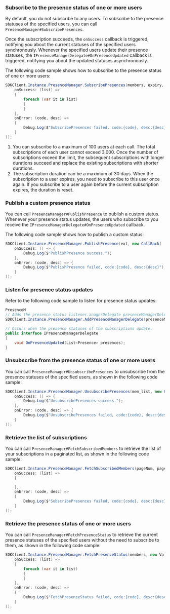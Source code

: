 <PlatformWrapper platform="unity">

### Subscribe to the presence status of one or more users

By default, you do not subscribe to any users. To subscribe to the presence statuses of the specified users, you can call `PresenceManager#SubscribePresences`.

Once the subscription succeeds, the `onSuccess` callback is triggered, notifying you about the current statuses of the specified users synchronously. Whenever the specified users update their presence statuses, the `IPresenceManagerDelegate#OnPresenceUpdated` callback is triggered, notifying you about the updated statuses asynchronously.

The following code sample shows how to subscribe to the presence status of one or more users:

```csharp
SDKClient.Instance.PresenceManager.SubscribePresences(members, expiry, new ValueCallBack<List<Presence>>(
    onSuccess: (list) =>
    {
        foreach (var it in list)
        {
        }
    },
    onError: (code, desc) =>
    {
        Debug.Log($"SubscribePresences failed, code:{code}, desc:{desc}");
    }
));
```

<div class="alert info"><ol><li>You can subscribe to a maximum of 100 users at each call. The total subscriptions of each user cannot exceed 3,000. Once the number of subscriptions exceed the limit, the subsequent subscriptions with longer durations succeed and replace the existing subscriptions with shorter durations.</li><li>The subscription duration can be a maximum of 30 days. When the subscription to a user expires, you need to subscribe to this user once again. If you subscribe to a user again before the current subscription expires, the duration is reset.</li></ol></div>


### Publish a custom presence status

You can call `PresenceManager#PublishPresence` to publish a custom status. Whenever your presence status updates, the users who subscribe to you receive the `IPresenceManagerDelegate#OnPresenceUpdated` callback.

The following code sample shows how to publish a custom status:

```csharp
SDKClient.Instance.PresenceManager.PublishPresence(ext, new CallBack(
    onSuccess: () => {
        Debug.Log($"PublishPresence success.");
    },
    onError: (code, desc) => {
        Debug.Log($"PublishPresence failed, code:{code}, desc:{desc}");
    }
));
```


### Listen for presence status updates

Refer to the following code sample to listen for presence status updates:

```csharp
PresenceM
// Adds the presence status listener.anagerDelegate presenceManagerDelegate = new PresenceManagerDelegate();
SDKClient.Instance.PresenceManager.AddPresenceManagerDelegate(presenceManagerDelegate);

// Occurs when the presence statuses of the subscriptions update.
public interface IPresenceManagerDelegate
{
    void OnPresenceUpdated(List<Presence> presences);
}
```


### Unsubscribe from the presence status of one or more users

You can call `PresenceManager#UnsubscribePresences` to unsubscribe from the presence statuses of the specified users, as shown in the following code sample:

```csharp
SDKClient.Instance.PresenceManager.UnsubscribePresences(mem_list, new CallBack(
    onSuccess: () => {
        Debug.Log($"UnsubscribePresences success.");
    },
    onError: (code, desc) => {
        Debug.Log($"UnsubscribePresences failed, code:{code}, desc:{desc}");
    }
));
```


### Retrieve the list of subscriptions

You can call `PresenceManager#FetchSubscribedMembers` to retrieve the list of your subscriptions in a paginated list, as shown in the following code sample:

```csharp
SDKClient.Instance.PresenceManager.FetchSubscribedMembers(pageNum, pageSize, new ValueCallBack<List<string>>(
    onSuccess: (list) =>
    {

    },
    onError: (code, desc) =>
    {
        Debug.Log($"SubscribePresences failed, code:{code}, desc:{desc}");
    }
));
```

### Retrieve the presence status of one or more users

You can call `PresenceManager#FetchPresenceStatus` to retrieve the current presence statuses of the specified users without the need to subscribe to them, as shown in the following code sample:

```csharp
SDKClient.Instance.PresenceManager.FetchPresenceStatus(members, new ValueCallBack<List<Presence>>(
    onSuccess: (list) =>
    {
        foreach (var it in list)
        {
        }
    },
    onError: (code, desc) =>
    {
        Debug.Log($"FetchPresenceStatus failed, code:{code}, desc:{desc}");
    }
));
```

</PlatformWrapper>